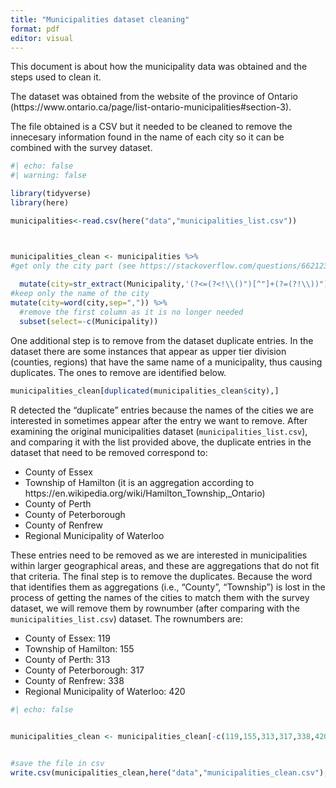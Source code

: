```yaml
---
title: "Municipalities dataset cleaning"
format: pdf
editor: visual
---
```


This document is about how the municipality data was obtained and the steps used to clean it.

The dataset was obtained from the website of the province of Ontario (https://www.ontario.ca/page/list-ontario-municipalities#section-3).

The file obtained is a CSV but it needed to be cleaned to remove the innecesary information found in the name of each city so it can be combined with the survey dataset.

```r
#| echo: false
#| warning: false

library(tidyverse)
library(here)

municipalities<-read.csv(here("data","municipalities_list.csv"))



municipalities_clean <- municipalities %>%
#get only the city part (see https://stackoverflow.com/questions/66212344/extract-word-in-quotes-from-string)
  
  mutate(city=str_extract(Municipality,'(?<=(?<!\\()")[^"]+(?=(?!\\))")'))%>%
#keep only the name of the city
mutate(city=word(city,sep=",")) %>%
  #remove the first column as it is no longer needed
  subset(select=-c(Municipality))

```

One additional step is to remove from the dataset duplicate entries. In the dataset there are some instances that appear as upper tier division (counties, regions) that have the same name of a municipality, thus causing duplicates. The ones to remove are identified below.

```r

municipalities_clean[duplicated(municipalities_clean$city),]

```

R detected the "duplicate" entries because the names of the cities we are interested in sometimes appear after the entry we want to remove. After examining the original municipalities dataset (`municipalities_list.csv`), and comparing it with the list provided above, the duplicate entries in the dataset that need to be removed correspond to:

-   County of Essex
-   Township of Hamilton (it is an aggregation according to https://en.wikipedia.org/wiki/Hamilton_Township,\_Ontario)
-   County of Perth
-   County of Peterborough
-   County of Renfrew
-   Regional Municipality of Waterloo

These entries need to be removed as we are interested in municipalities within larger geographical areas, and these are aggregations that do not fit that criteria. The final step is to remove the duplicates. Because the word that identifies them as aggregations (i.e., "County", "Township") is lost in the process of getting the names of the cities to match them with the survey dataset, we will remove them by rownumber (after comparing with the `municipalities_list.csv`) dataset. The rownumbers are:

-   County of Essex: 119
-   Township of Hamilton: 155
-   County of Perth: 313
-   County of Peterborough: 317
-   County of Renfrew: 338
-   Regional Municipality of Waterloo: 420

```r

#| echo: false
  

municipalities_clean <- municipalities_clean[-c(119,155,313,317,338,420),]


#save the file in csv
write.csv(municipalities_clean,here("data","municipalities_clean.csv"),row.names = FALSE)
```
